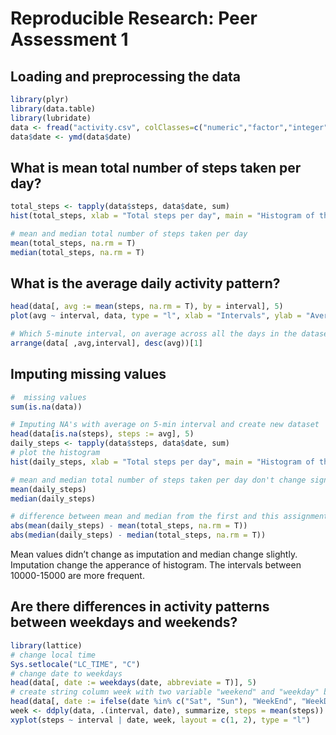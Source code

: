 
# Reproducible Research: Peer Assessment 1

## Loading and preprocessing the data
```r
library(plyr)
library(data.table)
library(lubridate)
data <- fread("activity.csv", colClasses=c("numeric","factor","integer"))
data$date <- ymd(data$date)
```
## What is mean total number of steps taken per day?
```r
total_steps <- tapply(data$steps, data$date, sum)
hist(total_steps, xlab = "Total steps per day", main = "Histogram of the total number of steps taken each day")

# mean and median total number of steps taken per day
mean(total_steps, na.rm = T)
median(total_steps, na.rm = T)
```
## What is the average daily activity pattern?
```r
head(data[, avg := mean(steps, na.rm = T), by = interval], 5)
plot(avg ~ interval, data, type = "l", xlab = "Intervals", ylab = "Average number of steps")

# Which 5-minute interval, on average across all the days in the dataset, contains the maximum number of steps?
arrange(data[ ,avg,interval], desc(avg))[1]
```
## Imputing missing values
```r
#  missing values
sum(is.na(data))

# Imputing NA's with average on 5-min interval and create new dataset
head(data[is.na(steps), steps := avg], 5)
daily_steps <- tapply(data$steps, data$date, sum)
# plot the histogram
hist(daily_steps, xlab = "Total steps per day", main = "Histogram of the total number of steps per day")

# mean and median total number of steps taken per day don't change significantly
mean(daily_steps)
median(daily_steps)

# difference between mean and median from the first and this assignment
abs(mean(daily_steps) - mean(total_steps, na.rm = T))
abs(median(daily_steps) - median(total_steps, na.rm = T))
```
Mean values didn't change as imputation and median change slightly.
Imputation change the apperance of histogram. The intervals between
10000-15000 are more frequent.

## Are there differences in activity patterns between weekdays and weekends?
```r
library(lattice)
# change local time
Sys.setlocale("LC_TIME", "C")
# change date to weekdays
head(data[, date := weekdays(date, abbreviate = T)], 5)
# create string column week with two variable "weekend" and "weekday" by ifelse condition
head(data[, date := ifelse(date %in% c("Sat", "Sun"), "WeekEnd", "WeekDay")], 5)
week <- ddply(data, .(interval, date), summarize, steps = mean(steps))
xyplot(steps ~ interval | date, week, layout = c(1, 2), type = "l")
```

